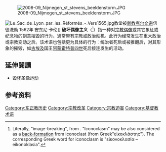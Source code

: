 {{expand|time=2011-10-18T09:25:14+00:00}}
{{refimprove|time=2011-10-18T09:25:14+00:00}}
[[File:2008-09_Nijmegen_st_stevens_beeldenstorm.JPG|thumb]]

[[File:Le_Sac_de_Lyon_par_les_Réformés_-_Vers1565.jpg|thumb]]教堂被[[新教|新教]][[克尔文宗|克尔文宗]]信徒洗劫 1562年 安东尼·卡伦]]
'''破坏偶像主义'''（{{lang-en|'''iconoclasm'''}}<ref>Literally, "image-breaking", from {{lang-grc|[[wikt:εἰκών|"εἰκών"]] and [[wikt:κλάω|"κλάω"]]}}. "Iconoclasm" may be also considered as a [[back-formation|back-formation]] from iconoclast (from Greek"εἰκοκλάστης"). The corresponding Greek word for iconoclasm is "εἰκονοκλασία – eikonoklasia".</ref>）指一种对[[宗教|宗教]][[偶像|偶像]]或其它象征或纪念物的刻意摧毁的行为，通常带有宗教或政治动机。此行为经常发生在重大政治或宗教变动之后。该术语也包括更为具体的行为：统治者死后或被推翻后，对其形象的摧毁，如[[古埃及|古埃及]]国王[[阿蒙霍特普四世|阿蒙霍特普四世]]死后接连发生的活动。

==延伸閱讀==
*[[毁坏圣像运动|毁坏圣像运动]]

==参考资料==
<references/>

[[Category:东正教历史|Category:东正教历史]]
[[Category:宗教改革|Category:宗教改革]]
[[Category:宗教迫害|Category:宗教迫害]]
[[Category:基督教术语|Category:基督教术语]]